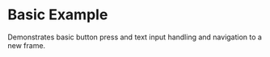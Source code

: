 
# Basic Example

Demonstrates basic button press and text input handling and navigation to a new frame.

<StackblitzEmbed
  file="app/examples/new-api/page.tsx"
  initialBrowserPath="/examples/new-api"
/>
